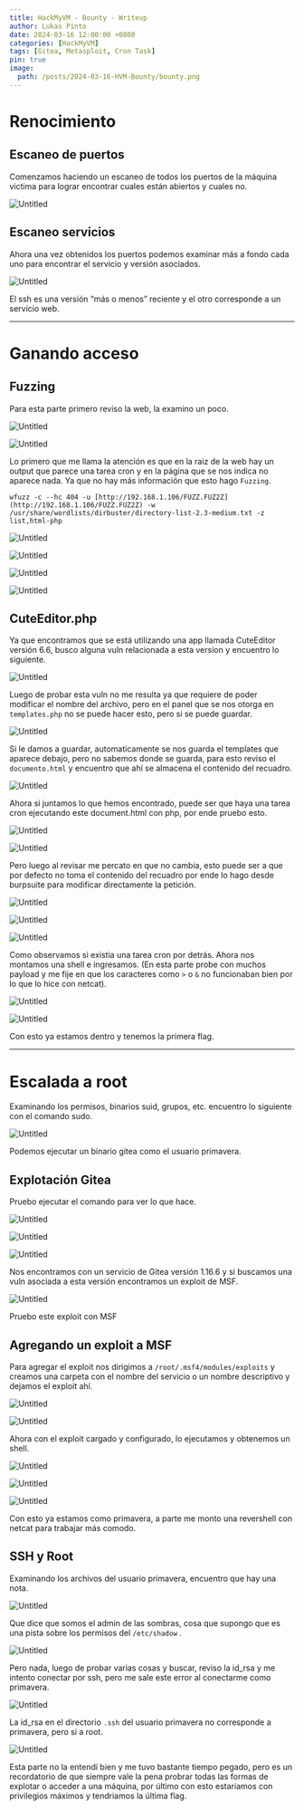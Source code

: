 ```yaml
---
title: HackMyVM - Bounty - Writeup
author: Lukas Pinto
date: 2024-03-16 12:00:00 +0800
categories: [HackMyVM]
tags: [Gitea, Metasploit, Cron Task]
pin: true
image:
  path: /posts/2024-03-16-HVM-Bounty/bounty.png
---
```


# Renocimiento

## Escaneo de puertos

Comenzamos haciendo un escaneo de todos los puertos de la máquina victima para lograr encontrar cuales están abiertos y cuales no.

![Untitled](/posts/2024-03-16-HVM-Bounty/Untitled.png)

## Escaneo servicios

Ahora una vez obtenidos los puertos podemos examinar más a fondo cada uno para encontrar el servicio y versión asociados.

![Untitled](/posts/2024-03-16-HVM-Bounty/Untitled%201.png)

El ssh es una versión “más o menos” reciente y el otro corresponde a un servicio web.

---

# Ganando acceso

## Fuzzing

Para esta parte primero reviso la web, la examino un poco.

![Untitled](/posts/2024-03-16-HVM-Bounty/Untitled%202.png)

![Untitled](/posts/2024-03-16-HVM-Bounty/Untitled%203.png)

Lo primero que me llama la atención es que en la raiz de la web hay un output que parece una tarea cron y en la página que se nos indica no aparece nada. Ya que no hay más información que esto hago `Fuzzing`.

`wfuzz -c --hc 404 -u [http://192.168.1.106/FUZZ.FUZ2Z](http://192.168.1.106/FUZZ.FUZ2Z) -w /usr/share/wordlists/dirbuster/directory-list-2.3-medium.txt -z list,html-php`

![Untitled](/posts/2024-03-16-HVM-Bounty/Untitled%204.png)

![Untitled](/posts/2024-03-16-HVM-Bounty/Untitled%205.png)

![Untitled](/posts/2024-03-16-HVM-Bounty/Untitled%206.png)

![Untitled](/posts/2024-03-16-HVM-Bounty/Untitled%207.png)

## CuteEditor.php

Ya que encontramos que se está utilizando una app llamada CuteEditor versión 6.6, busco alguna vuln relacionada a esta version y encuentro lo siguiente.

![Untitled](/posts/2024-03-16-HVM-Bounty/Untitled%208.png)

Luego de probar esta vuln no me resulta ya que requiere de poder modificar el nombre del archivo, pero en el panel que se nos otorga en `templates.php` no se puede hacer esto, pero si se puede guardar.

![Untitled](/posts/2024-03-16-HVM-Bounty/Untitled%209.png)

Si le damos a guardar, automaticamente se nos guarda el templates que aparece debajo, pero no sabemos donde se guarda, para esto reviso el `documento.html` y encuentro que ahí se almacena el contenido del recuadro.

![Untitled](/posts/2024-03-16-HVM-Bounty/Untitled%2010.png)

Ahora si juntamos lo que hemos encontrado, puede ser que haya una tarea cron ejecutando este document.html con php, por ende pruebo esto.

![Untitled](/posts/2024-03-16-HVM-Bounty/Untitled%2011.png)

![Untitled](/posts/2024-03-16-HVM-Bounty/Untitled%2012.png)

Pero luego al revisar me percato en que no cambia, esto puede ser a que por defecto no toma el contenido del recuadro por ende lo hago desde burpsuite para modificar directamente la petición.

![Untitled](/posts/2024-03-16-HVM-Bounty/Untitled%2013.png)

![Untitled](/posts/2024-03-16-HVM-Bounty/Untitled%2014.png)

![Untitled](/posts/2024-03-16-HVM-Bounty/Untitled%2015.png)

Como observamos si existia una tarea cron por detrás. Ahora nos montamos una shell e ingresamos. (En esta parte probe con muchos payload y me fije en que los caracteres como `>` o `&` no funcionaban bien por lo que lo hice con netcat).

![Untitled](/posts/2024-03-16-HVM-Bounty/Untitled%2016.png)

![Untitled](/posts/2024-03-16-HVM-Bounty/Untitled%2017.png)

Con esto ya estamos dentro y tenemos la primera flag.

---

# Escalada a root

Examinando los permisos, binarios suid, grupos, etc. encuentro lo siguiente con el comando sudo.

![Untitled](/posts/2024-03-16-HVM-Bounty/Untitled%2018.png)

Podemos ejecutar un binario gitea como el usuario primavera.

## Explotación Gitea

Pruebo ejecutar el comando para ver lo que hace.

![Untitled](/posts/2024-03-16-HVM-Bounty/Untitled%2019.png)

![Untitled](/posts/2024-03-16-HVM-Bounty/Untitled%2020.png)

![Untitled](/posts/2024-03-16-HVM-Bounty/Untitled%2021.png)

Nos encontramos con un servicio de Gitea versión 1.16.6 y si buscamos una vuln asociada a esta versión encontramos un exploit de MSF.

![Untitled](/posts/2024-03-16-HVM-Bounty/Untitled%2022.png)

Pruebo este exploit con MSF

## Agregando un exploit a MSF

Para agregar el exploit nos dirigimos a `/root/.msf4/modules/exploits` y creamos una carpeta con el nombre del servicio o un nombre descriptivo y dejamos el exploit ahí.

![Untitled](/posts/2024-03-16-HVM-Bounty/Untitled%2023.png)

![Untitled](/posts/2024-03-16-HVM-Bounty/Untitled%2024.png)

Ahora con el exploit cargado y configurado, lo ejecutamos y obtenemos un shell.

![Untitled](/posts/2024-03-16-HVM-Bounty/Untitled%2025.png)

![Untitled](/posts/2024-03-16-HVM-Bounty/Untitled%2026.png)

![Untitled](/posts/2024-03-16-HVM-Bounty/Untitled%2027.png)

Con esto ya estamos como primavera, a parte me monto una revershell con netcat para trabajar más comodo.

## SSH y Root

Examinando los archivos del usuario primavera, encuentro que hay una nota.

![Untitled](/posts/2024-03-16-HVM-Bounty/Untitled%2028.png)

Que dice que somos el admin de las sombras, cosa que supongo que es una pista sobre los permisos del `/etc/shadow` .

![Untitled](/posts/2024-03-16-HVM-Bounty/Untitled%2029.png)

Pero nada, luego de probar varias cosas y buscar, reviso la id_rsa y me intento conectar por ssh, pero me sale este error al conectarme como primavera.

![Untitled](/posts/2024-03-16-HVM-Bounty/Untitled%2030.png)

La id_rsa en el directorio `.ssh` del usuario primavera no corresponde a primavera, pero si a root.

![Untitled](/posts/2024-03-16-HVM-Bounty/Untitled%2031.png)

Esta parte no la entendí bien y me tuvo bastante tiempo pegado, pero es un recordatorio de que siempre vale la pena probrar todas las formas de explotar o acceder a una máquina, por último con esto estariamos con privilegios máximos y tendriamos la última flag.
